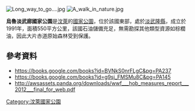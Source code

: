 [[Image:Long_way_to_go....jpg|right]]
[[Image:A_walk_in_nature.jpg|right]]

{{coord|4.478|N|115.2077|E|display=title}}

'''烏魯淡武廊國家公園'''是[[汶萊|汶萊]]的[[國家公園|國家公園]]，位於該國東部，處於[[淡武隆縣|淡武隆縣]]，成立於1991年，面積550平方公里，該國石油儲備充足，無需勘探其他類型資源如棕櫚油，因此大片赤道原始森林受到保護。

==參考資料==
* https://books.google.com/books?id=BVNkS0nrFLgC&pg=PA237
* https://books.google.com/books?id=g9sj_FMSMu8C&pg=PA145
* http://awsassets.panda.org/downloads/wwf___hob_measures_report___2012___final_for_web.pdf {{Wayback|url=http://awsassets.panda.org/downloads/wwf___hob_measures_report___2012___final_for_web.pdf |date=20140701082743 }}

{{Brunei-geo-stub}}
[[Category:汶萊國家公園|Category:汶萊國家公園]]